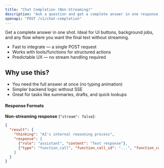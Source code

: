 ```yaml
---
title: "Chat Completion (Non-Streaming)"
description: "Ask a question and get a complete answer in one response — perfect for quick answers, drafting content, or simple tool orchestration"
openapi: "POST /v1/chat-completion"
---
```


Get a complete answer in one shot. Ideal for UI buttons, background jobs, and any flow where you want the final text without streaming.

- Fast to integrate — a single POST request
- Works with tools/functions for structured actions
- Predictable UX — no stream handling required

## Why use this?
- You need the full answer at once (no typing animation)
- Simpler backend logic without SSE
- Great for tasks like summaries, drafts, and quick lookups

#### Response Formats

**Non-streaming response** (`"stream": false`):
```json
{
  "result": {
    "thinking": "AI's internal reasoning process",
    "response": [
      {"role": "assistant", "content": "Text response"},
      {"type": "function_call", "function_call_id": "...", "function_calls": []}
    ]
  }
}
```

 
